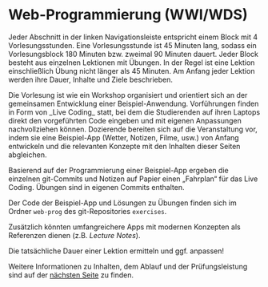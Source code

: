 
# Web-Programmierung (WWI/WDS)

Jeder Abschnitt in der linken Navigationsleiste entspricht einem 
Block mit 4 Vorlesungsstunden. Eine Vorlesungsstunde ist 45 Minuten
lang, sodass ein Vorlesungsblock 180 Minuten bzw. zweimal 90 Minuten
dauert. Jeder Block besteht aus einzelnen Lektionen mit Übungen. 
In der Regel ist eine Lektion einschließlich Übung nicht 
länger als 45 Minuten. Am Anfang jeder Lektion werden ihre Dauer, 
Inhalte und Ziele beschrieben.

<Callout>
  Die Vorlesung ist wie ein Workshop organisiert und orientiert
  sich an der gemeinsamen Entwicklung einer Beispiel-Anwendung.
  Vorführungen finden in Form von _Live Coding_ statt, bei dem
  die Studierenden auf ihren Laptops direkt den vorgeführten Code 
  eingeben und mit eigenen Anpassungen nachvollziehen können.
</Callout>

<Callout type="warning" emoji="✅">
  Dozierende bereiten sich auf die Veranstaltung vor, indem sie 
  eine Beispiel-App (Wetter, Notizen, Filme, usw.) von Anfang 
  entwickeln und die relevanten Konzepte mit den Inhalten 
  dieser Seiten abgleichen.

  Basierend auf der Programmierung einer Beispiel-App ergeben die
  einzelnen git-Commits und Notizen auf Papier einen „Fahrplan“
  für das Live Coding. Übungen sind in eigenen Commits enthalten.

  Der Code der Beispiel-App und Lösungen zu Übungen 
  finden sich im Ordner `web-prog` des 
  git-Repositories `exercises`.

  Zusätzlich könnten umfangreichere Apps mit modernen Konzepten
  als Referenzen dienen (z.B. _Lecture Notes_).
</Callout>

<Callout type="error" emoji="‼️">
  Die tatsächliche Dauer einer Lektion ermitteln und ggf. anpassen!
</Callout>

Weitere Informationen zu Inhalten, dem Ablauf und der 
Prüfungsleistung sind auf der [nächsten Seite](web-prog/HTML/intro) 
zu finden.